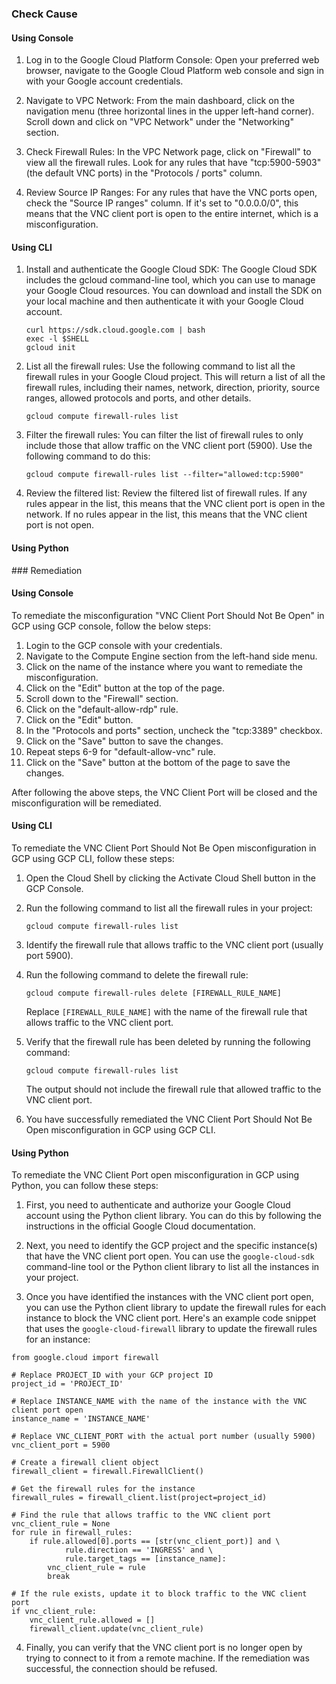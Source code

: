 

<Tabs><Tab title='Cause'>
### Check Cause

#### Using Console

1. Log in to the Google Cloud Platform Console: Open your preferred web browser, navigate to the Google Cloud Platform web console and sign in with your Google account credentials.

2. Navigate to VPC Network: From the main dashboard, click on the navigation menu (three horizontal lines in the upper left-hand corner). Scroll down and click on "VPC Network" under the "Networking" section.

3. Check Firewall Rules: In the VPC Network page, click on "Firewall" to view all the firewall rules. Look for any rules that have "tcp:5900-5903" (the default VNC ports) in the "Protocols / ports" column. 

4. Review Source IP Ranges: For any rules that have the VNC ports open, check the "Source IP ranges" column. If it's set to "0.0.0.0/0", this means that the VNC client port is open to the entire internet, which is a misconfiguration.

#### Using CLI

1. Install and authenticate the Google Cloud SDK: The Google Cloud SDK includes the gcloud command-line tool, which you can use to manage your Google Cloud resources. You can download and install the SDK on your local machine and then authenticate it with your Google Cloud account.

   ```
   curl https://sdk.cloud.google.com | bash
   exec -l $SHELL
   gcloud init
   ```

2. List all the firewall rules: Use the following command to list all the firewall rules in your Google Cloud project. This will return a list of all the firewall rules, including their names, network, direction, priority, source ranges, allowed protocols and ports, and other details.

   ```
   gcloud compute firewall-rules list
   ```

3. Filter the firewall rules: You can filter the list of firewall rules to only include those that allow traffic on the VNC client port (5900). Use the following command to do this:

   ```
   gcloud compute firewall-rules list --filter="allowed:tcp:5900"
   ```

4. Review the filtered list: Review the filtered list of firewall rules. If any rules appear in the list, this means that the VNC client port is open in the network. If no rules appear in the list, this means that the VNC client port is not open.

#### Using Python



</Tab>

<Tab title='Remediation'>
### Remediation

#### Using Console

To remediate the misconfiguration "VNC Client Port Should Not Be Open" in GCP using GCP console, follow the below steps:

1. Login to the GCP console with your credentials.
2. Navigate to the Compute Engine section from the left-hand side menu.
3. Click on the name of the instance where you want to remediate the misconfiguration.
4. Click on the "Edit" button at the top of the page.
5. Scroll down to the "Firewall" section.
6. Click on the "default-allow-rdp" rule.
7. Click on the "Edit" button.
8. In the "Protocols and ports" section, uncheck the "tcp:3389" checkbox.
9. Click on the "Save" button to save the changes.
10. Repeat steps 6-9 for "default-allow-vnc" rule.
11. Click on the "Save" button at the bottom of the page to save the changes.

After following the above steps, the VNC Client Port will be closed and the misconfiguration will be remediated.

#### Using CLI

To remediate the VNC Client Port Should Not Be Open misconfiguration in GCP using GCP CLI, follow these steps:

1. Open the Cloud Shell by clicking the Activate Cloud Shell button in the GCP Console.

2. Run the following command to list all the firewall rules in your project:

   ```
   gcloud compute firewall-rules list
   ```

3. Identify the firewall rule that allows traffic to the VNC client port (usually port 5900).

4. Run the following command to delete the firewall rule:

   ```
   gcloud compute firewall-rules delete [FIREWALL_RULE_NAME]
   ```

   Replace `[FIREWALL_RULE_NAME]` with the name of the firewall rule that allows traffic to the VNC client port.

5. Verify that the firewall rule has been deleted by running the following command:

   ```
   gcloud compute firewall-rules list
   ```

   The output should not include the firewall rule that allowed traffic to the VNC client port.

6. You have successfully remediated the VNC Client Port Should Not Be Open misconfiguration in GCP using GCP CLI.

#### Using Python

To remediate the VNC Client Port open misconfiguration in GCP using Python, you can follow these steps:

1. First, you need to authenticate and authorize your Google Cloud account using the Python client library. You can do this by following the instructions in the official Google Cloud documentation.

2. Next, you need to identify the GCP project and the specific instance(s) that have the VNC client port open. You can use the `google-cloud-sdk` command-line tool or the Python client library to list all the instances in your project.

3. Once you have identified the instances with the VNC client port open, you can use the Python client library to update the firewall rules for each instance to block the VNC client port. Here's an example code snippet that uses the `google-cloud-firewall` library to update the firewall rules for an instance:

```
from google.cloud import firewall

# Replace PROJECT_ID with your GCP project ID
project_id = 'PROJECT_ID'

# Replace INSTANCE_NAME with the name of the instance with the VNC client port open
instance_name = 'INSTANCE_NAME'

# Replace VNC_CLIENT_PORT with the actual port number (usually 5900)
vnc_client_port = 5900

# Create a firewall client object
firewall_client = firewall.FirewallClient()

# Get the firewall rules for the instance
firewall_rules = firewall_client.list(project=project_id)

# Find the rule that allows traffic to the VNC client port
vnc_client_rule = None
for rule in firewall_rules:
    if rule.allowed[0].ports == [str(vnc_client_port)] and \
            rule.direction == 'INGRESS' and \
            rule.target_tags == [instance_name]:
        vnc_client_rule = rule
        break

# If the rule exists, update it to block traffic to the VNC client port
if vnc_client_rule:
    vnc_client_rule.allowed = []
    firewall_client.update(vnc_client_rule)
```

4. Finally, you can verify that the VNC client port is no longer open by trying to connect to it from a remote machine. If the remediation was successful, the connection should be refused.


</Tab>
</Tabs>